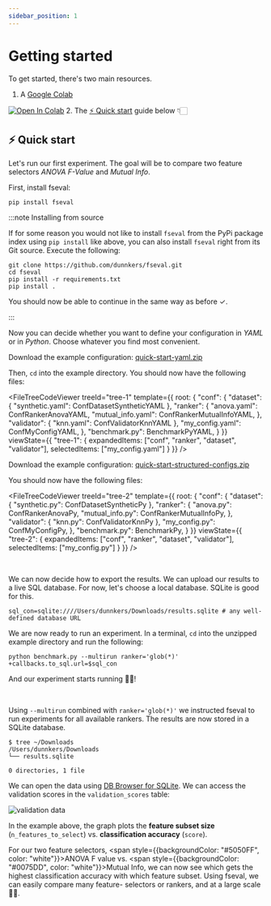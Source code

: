 ```yaml
---
sidebar_position: 1
---
```


# Getting started

<!-- Docusaurus -->


<!-- YAML files -->

<!-- Python files -->

<!-- asciinema -->

To get started, there's two main resources.

1. A [Google Colab](https://colab.research.google.com/drive/1Bsuxxuw0-mEsYRSnNbmvD_wNUAkOPiQa?usp=sharing)
  
  [![Open In Colab](https://colab.research.google.com/assets/colab-badge.svg)](https://colab.research.google.com/drive/1Bsuxxuw0-mEsYRSnNbmvD_wNUAkOPiQa?usp=sharing)
2. The [⚡️ Quick start](#%EF%B8%8F-quick-start) guide below 👇🏻


## ⚡️ Quick start

Let's run our first experiment. The goal will be to compare two feature selectors _ANOVA F-Value_ and _Mutual Info_.

First, install fseval:

```
pip install fseval
```


:::note Installing from source

If for some reason you would not like to install `fseval` from the PyPi package index using `pip install` like above, you can also install `fseval` right from its Git source. Execute the following:

```
git clone https://github.com/dunnkers/fseval.git
cd fseval
pip install -r requirements.txt
pip install .
```

You should now be able to continue in the same way as before ✓.

:::


Now you can decide whether you want to define your configuration in _YAML_ or in _Python_. Choose whatever you find most convenient.


<Tabs groupId="config-representation">
<TabItem value="yaml" label="YAML" default>

Download the example configuration: [quick-start-yaml.zip](pathname:///fseval/zipped-examples/quick-start-yaml.zip)

Then, `cd` into the example directory. You should now have the following files:

<FileTreeCodeViewer treeId="tree-1" template={{
  root: {
    "conf": {
      "dataset": {
        "synthetic.yaml": ConfDatasetSyntheticYAML
      },
      "ranker": {
        "anova.yaml": ConfRankerAnovaYAML,
        "mutual_info.yaml": ConfRankerMutualInfoYAML,
      },
      "validator": {
        "knn.yaml": ConfValidatorKnnYAML
      },
      "my_config.yaml": ConfMyConfigYAML,
    },
    "benchmark.py": BenchmarkPyYAML,
  }
}} viewState={{
  "tree-1": {
      expandedItems: ["conf", "ranker", "dataset", "validator"],
      selectedItems: ["my_config.yaml"]
  }
}} />

</TabItem>
<TabItem value="structured" label="Structured Config">

Download the example configuration: [quick-start-structured-configs.zip](pathname:///fseval/zipped-examples/quick-start-structured-configs.zip)

You should now have the following files:

<FileTreeCodeViewer treeId="tree-2" template={{
  root: {
    "conf": {
      "dataset": {
        "synthetic.py": ConfDatasetSyntheticPy
      },
      "ranker": {
        "anova.py": ConfRankerAnovaPy,
        "mutual_info.py": ConfRankerMutualInfoPy,
      },
      "validator": {
        "knn.py": ConfValidatorKnnPy
      },
      "my_config.py": ConfMyConfigPy,
    },
    "benchmark.py": BenchmarkPy,
  }
}} viewState={{
  "tree-2": {
      expandedItems: ["conf", "ranker", "dataset", "validator"],
      selectedItems: ["my_config.py"]
  }
}} />

</TabItem>
</Tabs>



<br/>

We can now decide how to export the results. We can upload our results to a live SQL database. For now, let's choose a local database. SQLite is good for this.

```shell
sql_con=sqlite:////Users/dunnkers/Downloads/results.sqlite # any well-defined database URL
```

We are now ready to run an experiment. In a terminal, `cd` into the unzipped example directory and run the following:
```shell
python benchmark.py --multirun ranker='glob(*)' +callbacks.to_sql.url=$sql_con
```

And our experiment starts running 👏🏻!

<AsciinemaPlayer src="/fseval/cast/examples_quick_start.cast" rows={30} idleTimeLimit={3} preload={true} />
<br/>

Using `--multirun` combined with `ranker='glob(*)'` we instructed fseval to run experiments for all available rankers. The results are now stored in a SQLite database.

```shell
$ tree ~/Downloads
/Users/dunnkers/Downloads
└── results.sqlite

0 directories, 1 file
```

We can open the data using [DB Browser for SQLite](https://sqlitebrowser.org/). We can access the validation scores in the `validation_scores` table:

![validation data](/img/quick-start/validation_data.png)

In the example above, 
the graph plots the **feature subset size** (`n_features_to_select`) vs. **classification accuracy** (`score`).

For our two feature selectors, <span style={{backgroundColor: "#5050FF", color: "white"}}>ANOVA F value</span> vs. <span style={{backgroundColor: "#0075DD", color: "white"}}>Mutual Info</span>, we can now see which gets the highest classification accuracy with which feature subset.
Using fseval, we can easily compare many feature- selectors or rankers, and at a large scale 🙏🏻.